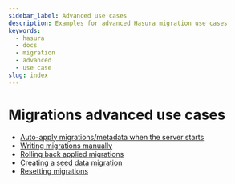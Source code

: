 ```yaml
---
sidebar_label: Advanced use cases
description: Examples for advanced Hasura migration use cases
keywords:
  - hasura
  - docs
  - migration
  - advanced
  - use case
slug: index
---
```


# Migrations advanced use cases

- [Auto-apply migrations/metadata when the server starts](/graphql/core/migrations/advanced/auto-apply-migrations.mdx)
- [Writing migrations manually](/graphql/core/migrations/advanced/writing-migrations-manually.mdx)
- [Rolling back applied migrations](/graphql/core/migrations/advanced/rolling-back-migrations.mdx)
- [Creating a seed data migration](/graphql/core/migrations/advanced/seed-data-migration.mdx)
- [Resetting migrations](/graphql/core/migrations/advanced/resetting-migrations.mdx)
